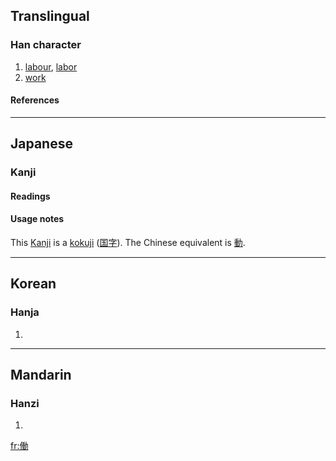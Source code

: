 {{see|仂}}
==Translingual==
===Han character===
{{Han char|rn=9|rad=人|as=11|sn=13|four=|canj=人竹土尸 (OHGS)}}

# [[labour]], [[labor]]
# [[work]]
====References====
{{Han ref|kx=0116.041|dkj=01079|dj=0247.120|hdz=10211.091|uh=50CD|ud=20685}}
----
==Japanese==
===Kanji===
{{ja-kanji|grade=4|rs=人11}}

====Readings====
{{ja-readings|on=[[どう]] (dō)|kun=[[はたらく]] (hataraku), [[はたらき]] (hataraki)}}

====Usage notes====
This [[Kanji]] is a [[kokuji]] ([[国字]]). The Chinese equivalent is [[動]].
----
==Korean==
===Hanja===
{{ko-hanja|hangeul=[[동]]|rv=dong|mr=tong}}
# {{defn|Korean}}
----
==Mandarin==
===Hanzi===
{{cmn-hanzi|pin=[[dòng]] ([[dong4]])|wg=tung<sup>4</sup>}}
# {{defn|Mandarin}}

[[fr:働]]